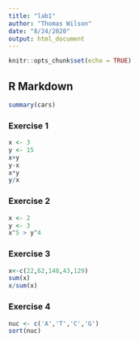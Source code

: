 ```yaml
---
title: "lab1"
author: "Thomas Wilson"
date: "8/24/2020"
output: html_document
---
```


```r
knitr::opts_chunk$set(echo = TRUE)
```

## R Markdown



```r
summary(cars)
```

### Exercise 1
```r
x <- 3
y <- 15
x+y
y-x
x*y
y/x
```
### Exercise 2
```r
x <- 2
y <- 3
x^5 > y^4


```
### Exercise 3
```r
x<-c(22,62,148,43,129)
sum(x)
x/sum(x)

```
### Exercise 4

```r
nuc <- c('A','T','C','G')
sort(nuc)


```

